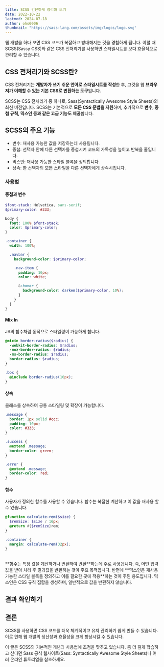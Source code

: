 ```yaml
---
title: SCSS 간단하게 정리해 보기
date: 2022-10-22
lastmod: 2024-07-18
author: ohs6006
thumbnail: "https://sass-lang.com/assets/img/logos/logo.svg"
---
```


웹 개발을 하다 보면 CSS 코드가 복잡하고 방대해지는 것을 경험하게 됩니다. 이럴 때 SCSS(Sassy CSS)와 같은 CSS 전처리기를 사용하면 스타일시트를 보다 효율적으로 관리할 수 있습니다.

## CSS 전처리기와 SCSS란?

CSS 전처리기는 **개발자가 쓰기 쉬운 언어로 스타일시트를 작성**한 후, 그것을 웹 **브라우저가 이해할 수 있는 기본 CSS로 변환하는 도구**입니다.

SCSS는 CSS 전처리기 중 하나로, Sass(Syntactically Awesome Style Sheets)의 최신 버전입니다. SCSS는 기본적으로 **모든 CSS 문법을 지원**하며, 추가적으로 **변수, 중첩 규칙, 믹스인 등과 같은 고급 기능도 제공**합니다.

## SCSS의 주요 기능

- 변수: 재사용 가능한 값을 저장하는데 사용됩니다.
- 중첩: 선택자 안에 다른 선택자를 중첩시켜 코드의 가독성을 높이고 반복을 줄입니다.
- 믹스인: 재사용 가능한 스타일 블록을 정의합니다.
- 상속: 한 선택자의 모든 스타일을 다른 선택자에게 상속시킵니다.

### 사용법

#### 중첩과 변수

```scss
$font-stack: Helvetica, sans-serif;
$primary-color: #333;

body {
  font: 100% $font-stack;
  color: $primary-color;
}

.container {
  width: 100%;

  .navbar {
    background-color: $primary-color;

    .nav-item {
      padding: 10px;
      color: white;

      &:hover {
        background-color: darken($primary-color, 10%);
      }
    }
  }
}
```

#### Mix In

JS의 함수처럼 동적으로 스타일링이 가능하게 합니다.

```scss
@mixin border-radius($radius) {
  -webkit-border-radius: $radius;
  -moz-border-radius: $radius;
  -ms-border-radius: $radius;
  border-radius: $radius;
}

.box {
  @include border-radius(10px);
}
```

#### 상속

클래스를 상속하여 공통 스타일링 및 확장이 가능합니다.

```scss
.message {
  border: 1px solid #ccc;
  padding: 10px;
  color: #333;
}

.success {
  @extend .message;
  border-color: green;
}

.error {
  @extend .message;
  border-color: red;
}
```

#### 함수

사용자가 정의한 함수를 사용할 수 있습니다. 함수는 복잡한 계산하고 이 값을 재사용 할 수 있습니다.

```scss
@function calculate-rem($size) {
  $remSize: $size / 16px;
  @return #{$remSize}rem;
}

.container {
  margin: calculate-rem(32px);
}
```

<Callout type="info" title=" ⭐ 그러면 함수랑 다른점이 뭔가요?">

  <br />
  **함수는 특정 값을 계산하거나 변환하여 반환**하는데 주로 사용됩니다. 즉, 어떤
  입력값을 받아 처리 후 결과값을 반환하는 것이 주요 목적입니다. 반면에
  **믹스인은 재사용 가능한 스타일 블록을 정의하고 이를 필요한 곳에 적용**하는
  것이 주된 용도입니다. 믹스인은 CSS 규칙 집합을 생성하며, 일반적으로 값을
  반환하지 않습니다.
</Callout>

## 결과 확인하기

<CodePen title="SCSS 기본 사용하기" hash="oNmxjGW" user="osh6006" />

## 결론

SCSS를 사용하면 CSS 코드를 더욱 체계적이고 유지 관리하기 쉽게 만들 수 있습니다. 이로 인해 웹 개발의 생산성과 효율성을 크게 향상시킬 수 있습니다.

이 글은 SCSS의 기본적인 개념과 사용법에 초점을 맞추고 있습니다. 좀 더 깊게 학습하고 싶다면 Sass 공식 웹사이트(Sass: Syntactically Awesome Style Sheets)나 여러 온라인 튜토리얼을 참조하세요.
